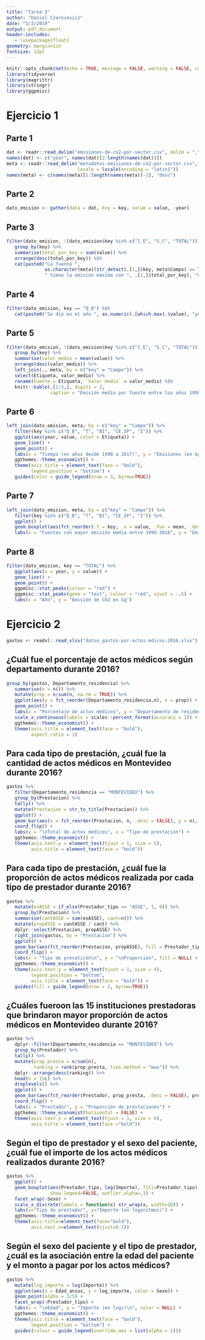 ```yaml
---
title: "Tarea 3"
author: "Daniel Czarnievicz"
date: "5/3/2019"
output: pdf_document
header-includes:
   - \usepackage{float}
geometry: margin=1in
fontsize: 12pt
---
```


```r
knitr::opts_chunk$set(echo = TRUE, message = FALSE, warning = FALSE, comment = "")
library(tidyverse)
library(magrittr)
library(stringr)
library(ggpmisc)
```

# Ejercicio 1

## Parte 1

```r
dat <- readr::read_delim("emisiones-de-co2-por-sector.csv", delim = ",")
names(dat) <- c("year", names(dat)[2:length(names(dat))])
meta <- readr::read_delim("metadatos-emisiones-de-co2-por-sector.csv", delim = ";",
                          locale = locale(encoding = "latin1"))
names(meta) <- c(names(meta)[1:length(names(meta))-1], "desc")
```

## Parte 2

```r
dato_emision <- gather(data = dat, key = key, value = value, -year)
```

## Parte 3

```r
filter(dato_emision, !(dato_emision$key %in% c("I_E", "S_C", "TOTAL"))) %>% 
   group_by(key) %>% 
   summarise(total_por_key = sum(value)) %>% 
   arrange(desc(total_por_key)) %$% 
   cat(paste0("La fuente ", 
              as.character(meta[(str_detect(.[1,]$key, meta$Campo) == T), "Etiqueta"]),
              " tiene la emisión máxima con ", .[1,]$total_por_key), "Gg de CO2.")
```

## Parte 4

```r
filter(dato_emision, key == "Q_B") %$% 
   cat(paste0("Se dió en el año ", as.numeric(.[which.max(.$value), "year"]), "."))
```

## Parte 5

```r
filter(dato_emision, !(dato_emision$key %in% c("I_E", "S_C", "TOTAL"))) %>% 
   group_by(key) %>% 
   summarise(valor_medio = mean(value)) %>% 
   arrange(desc(valor_medio)) %>% 
   left_join(., meta, by = c("key" = "Campo")) %>% 
   select(Etiqueta, valor_medio) %>% 
   rename(Fuente = Etiqueta, `Valor medio` = valor_medio) %$% 
   knitr::kable(.[1:5,], digits = 2, 
                caption = "Emisión media por fuente entre los años 1990 y 2017 (cinco fuentes principales) en Gg de CO2.")
```

## Parte 6

```r
left_join(dato_emision, meta, by = c("key" = "Campo")) %>% 
   filter(key %in% c("Q_B", "T", "BI", "CE_SP", "I")) %>% 
   ggplot(aes(year, value, color = Etiqueta)) +
   geom_line() +
   geom_point() +
   labs(x = "Tiempo (en años desde 1990 a 2017)", y = "Emisiones (en Gg de CO2)", color = NULL) +
   ggthemes::theme_economist() +
   theme(axis.title = element_text(face = "bold"),
         legend.position = "bottom") +
   guides(color = guide_legend(nrow = 3, byrow=TRUE))
```

## Parte 7

```r
left_join(dato_emision, meta, by = c("key" = "Campo")) %>% 
   filter(key %in% c("Q_B", "T", "BI", "CE_SP", "I")) %>% 
   ggplot() +
   geom_boxplot(aes(fct_reorder(.f = key, .x = value, .fun = mean, .desc = TRUE), value, group = Etiqueta)) +
   labs(x = "Fuentes con mayor emisión media entre 1990-2016", y = "Emisión de CO2 en Gg")
```

\newpage

## Parte 8

```r
filter(dato_emision, key == "TOTAL") %>% 
   ggplot(aes(x = year, y = value)) +
   geom_line() +
   geom_point() +
   ggpmisc::stat_peaks(colour = "red") +
   ggpmisc::stat_peaks(geom = "text", colour = "red", vjust = -.5) +
   labs(x = "Año", y = "Emisión de CO2 en Gg")
```

\newpage

# Ejercicio 2

```r
gastos <- readxl::read_xlsx("datos_gastos-por-actos-mdicos-2016.xlsx")
```

## ¿Cuál fue el porcentaje de actos médicos según departamento durante 2016?

```r
group_by(gastos, Departamento_residencia) %>%
   summarise(n = n()) %>%
   mutate(prop = n/sum(n, na.rm = TRUE)) %>%
   ggplot(aes(y = fct_reorder(Departamento_residencia,n), x = prop)) +
   geom_point() + 
   labs(x = "Porcentaje de actos médicos", y = "Departamento de residencia") +
   scale_x_continuous(labels = scales::percent_format(accuracy = 1)) +
   ggthemes::theme_economist() +
   theme(axis.title = element_text(face = "bold"),
         aspect.ratio = 1)
```

## Para cada tipo de prestación, ¿cuál fue la cantidad de actos médicos en Montevideo durante 2016?

```r
gastos %>%
   filter(Departamento_residencia == "MONTEVIDEO") %>%
   group_by(Prestacion) %>%
   tally() %>%
   mutate(Prestacion = str_to_title(Prestacion)) %>% 
   ggplot() +
   geom_bar(aes(x = fct_reorder(Prestacion, n, .desc = FALSE), y = n), stat = "identity") + 
   coord_flip() +
   labs(y = "\nTotal de actos médicos", x = "Tipo de prestación") +
   ggthemes::theme_economist() +
   theme(axis.text.y = element_text(hjust = 1, size = 5),
         axis.title = element_text(face = "bold"))
```

## Para cada tipo de prestación, ¿cuál fue la proporción de actos médicos realizada por cada tipo de prestador durante 2016?

```r
gastos %>%
   mutate(esASSE = if_else(Prestador_tipo == "ASSE", 1, 0)) %>%
   group_by(Prestacion) %>%
   summarise(cantASSE = sum(esASSE), cant=n()) %>%
   mutate(propASSE = cantASSE / cant) %>%
   dplyr::select(Prestacion, propASSE) %>%
   right_join(gastos, by = "Prestacion") %>%
   ggplot() +
   geom_bar(aes(fct_reorder(Prestacion, propASSE), fill = Prestador_tipo), position = "fill") +
   coord_flip() +
   labs(x = "Tipo de presaticón\n", y = "\nProporción", fill = NULL) +
   ggthemes::theme_economist() +
   theme(axis.text.y = element_text(hjust = 1, size = 4),
         legend.position = "bottom",
         axis.title = element_text(face = "bold")) +
   guides(fill = guide_legend(nrow = 2, byrow=TRUE))
```

## ¿Cuáles fueroon las 15 instituciones prestadoras que brindaron mayor proporción de actos médicos en Montevideo durante 2016?

```r
gastos %>%
   dplyr::filter(Departamento_residencia == "MONTEVIDEO") %>%
   group_by(Prestador) %>%
   tally() %>%
   mutate(prop_presta = n/sum(n), 
          ranking = rank(prop_presta, ties.method = "max")) %>%
   dplyr::arrange(desc(ranking)) %>%
   head(n = 15L) %>%
   droplevels() %>%
   ggplot() +
   geom_bar(aes(fct_reorder(Prestador, prop_presta, .desc = FALSE), prop_presta), stat = "identity") +
   coord_flip() +
   labs(x = "Prestador", y = "Proporción de prestaciones") +
   ggthemes::theme_economist(horizontal = FALSE) +
   theme(axis.text.y = element_text(hjust = 1, size = 6),
         axis.title = element_text(face ="bold"))
```

## Según el tipo de prestador y el sexo del paciente, ¿cuál fue el importe de los actos médicos realizados durante 2016?

```r
gastos %>%
   ggplot() +
   geom_boxplot(aes(Prestador_tipo, log(Importe), fill=Prestador_tipo),
                show.legend=FALSE, outlier.alpha=.1) +
   facet_wrap(~Sexo) +
   scale_x_discrete(labels = function(x) str_wrap(x, width=10)) +
   labs(x="Tipo de prestador", y="Importe (en logaritmos)") +
   ggthemes::theme_economist() +
   theme(axis.title=element_text(face="bold"),
         axis.text.x=element_text(vjust=0.5))
```

## Según el sexo del paciente y el tipo de prestador, ¿cuál es la asociación entre la edad del paciente y el monto a pagar por los actos médicos?

```r
gastos %>% 
   mutate(log_importe = log(Importe)) %>%
   ggplot(aes(x = Edad_anios, y = log_importe, color = Sexo)) + 
   geom_point(alpha = 1/5) +
   facet_wrap(~Prestador_tipo) +
   labs(x = "\nEdad", y = "Importe (en logs)\n", color = NULL) +
   ggthemes::theme_economist() +
   theme(axis.title = element_text(face = "bold"),
         legend.position = "bottom") +
   guides(colour = guide_legend(override.aes = list(alpha = 1)))
```



\fbox{\begin{minipage}{48em}
Muy buen trabajo! 10/10. Te había faltado subir la base de gastos médicos.
\end{minipage}}


